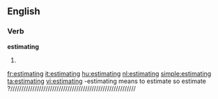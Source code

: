 ==English==
===Verb===
'''estimating'''
# {{present participle of|[[estimate]]}}

[[fr:estimating]]
[[it:estimating]]
[[hu:estimating]]
[[nl:estimating]]
[[simple:estimating]]
[[ta:estimating]]
[[vi:estimating]]
-estimating means to estimate so estimate ?/////////////////////////////////////////////////////////